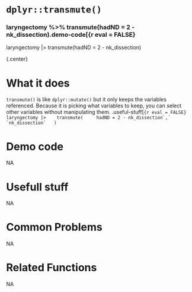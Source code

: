 # [`dplyr::transmute()`]{.blue}
 
 
### laryngectomy %>% [transmute]{.blue}(hadND = 2 - nk_dissection).demo-code[{r eval = FALSE}
laryngectomy |> 
  transmute(hadND = 2 - nk_dissection)

{.center} 
 
# What it does 

[`transmute()`]{.blue} is like [`dplyr::mutate()`]{.blue} but it only keeps the variables referenced.  Because it is picking what variables to keep, you can select other variables without manipulating them.
.useful-stuff[```{r eval = FALSE}
laryngectomy |> 
  transmute(
    hadND = 2 - nk_dissection`,`
    `nk_dissection`
  )
```
  
 
# Demo code 
NA  
 
# Usefull stuff 
NA  
 
# Common Problems 
NA  
 
# Related Functions 
NA  
